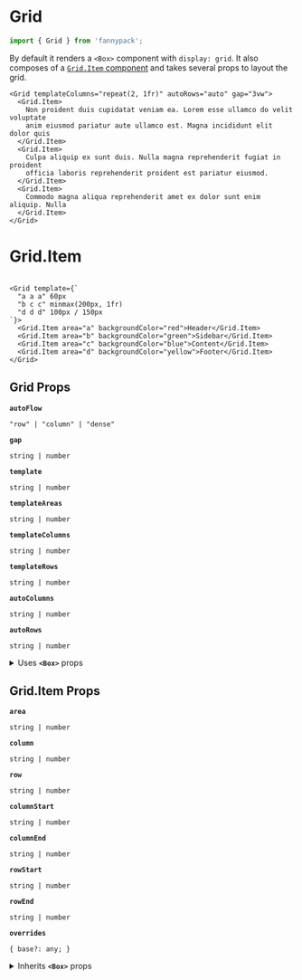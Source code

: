 
# Grid

```js
import { Grid } from 'fannypack';
```

By default it renders a `<Box>` component with `display: grid`. It also composes of a [`Grid.Item` component](#TODO) and takes several props to layout the grid.

```jsx-live
<Grid templateColumns="repeat(2, 1fr)" autoRows="auto" gap="3vw">
  <Grid.Item>
    Non proident duis cupidatat veniam ea. Lorem esse ullamco do velit voluptate
    anim eiusmod pariatur aute ullamco est. Magna incididunt elit dolor quis
  </Grid.Item>
  <Grid.Item>
    Culpa aliquip ex sunt duis. Nulla magna reprehenderit fugiat in proident
    officia laboris reprehenderit proident est pariatur eiusmod.
  </Grid.Item>
  <Grid.Item>
    Commodo magna aliqua reprehenderit amet ex dolor sunt enim aliquip. Nulla
  </Grid.Item>
</Grid>
```

# Grid.Item

```jsx-live

<Grid template={`
  "a a a" 60px
  "b c c" minmax(200px, 1fr)
  "d d d" 100px / 150px
`}>
  <Grid.Item area="a" backgroundColor="red">Header</Grid.Item>
  <Grid.Item area="b" backgroundColor="green">Sidebar</Grid.Item>
  <Grid.Item area="c" backgroundColor="blue">Content</Grid.Item>
  <Grid.Item area="d" backgroundColor="yellow">Footer</Grid.Item>
</Grid>
```

## Grid Props

<!-- Automatically generated -->

**`autoFlow`**

```
"row" | "column" | "dense"
```

**`gap`**

```
string | number
```

**`template`**

```
string | number
```

**`templateAreas`**

```
string | number
```

**`templateColumns`**

```
string | number
```

**`templateRows`**

```
string | number
```

**`autoColumns`**

```
string | number
```

**`autoRows`**

```
string | number
```

<details><summary>Uses <code><strong>&#60;Box&#62;</strong></code> props</summary>

**`use`**

```
string | ComponentClass<any, any> | FunctionComponent<any>
```

**`className`**

```
string
```

**`children`**

```
string | number | boolean | {} | ReactElement<any, string | ((props: any) => ReactElement<any, string | ... | (new (props: any) => Component<any, any, any>)>) | (new (props: any) => Component<any, any, any>)> | ReactNodeArray | ReactPortal | ((props: BoxProps) => ReactNode)
```

**`overrides`**

```
{ base?: any; }
```

**`showBreakpoint`**

```
string
```

**`hiddenBreakpoint`**

```
string
```

</details>

## Grid.Item Props

<!-- Automatically generated -->

**`area`**

```
string | number
```

**`column`**

```
string | number
```

**`row`**

```
string | number
```

**`columnStart`**

```
string | number
```

**`columnEnd`**

```
string | number
```

**`rowStart`**

```
string | number
```

**`rowEnd`**

```
string | number
```

**`overrides`**

```
{ base?: any; }
```

<details><summary>Inherits <code><strong>&#60;Box&#62;</strong></code> props</summary>

**`use`**

```
string | ComponentClass<any, any> | FunctionComponent<any>
```

**`className`**

```
string
```

**`children`**

```
string | number | boolean | {} | ReactElement<any, string | ((props: any) => ReactElement<any, string | ... | (new (props: any) => Component<any, any, any>)>) | (new (props: any) => Component<any, any, any>)> | ReactNodeArray | ReactPortal | ((props: BoxProps) => ReactNode)
```

**`showBreakpoint`**

```
string
```

**`hiddenBreakpoint`**

```
string
```

**`elementRef`**

```
((instance: any) => void) | RefObject<any>
```

</details>

        
